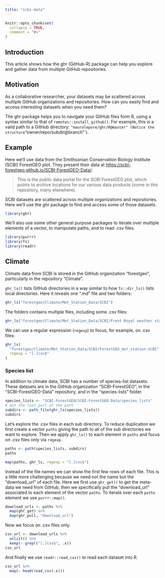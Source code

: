 ```yaml
---
title: "scbi-data"
---
```


```r
knitr::opts_chunk$set(
  collapse = TRUE,
  comment = "#>"
)
```

## Introduction

This article shows how the ghr (GitHub-R) package can help you explore and gather data from multiple GitHub repositories.

## Motivation

As a collaborative researcher, your datasets may be scattered across multiple GitHub organizations and repositories. How can you easily find and access interesting datasets when you need them?

The ghr package helps you to navigate your GitHub files form R, using a syntax similar to that of `remotes::install_github()`. For example, this is a valid path to a GitHub directory: `"maurolepore/ghr/R@master" (Notice the structure `"owner/repo/subdir@branch"`).

## Example

Here we'll use data from the Smithsonian Conservation Biology Institute (SCBI) ForestGEO plot. They present their data at <https://scbi-forestgeo.github.io/SCBI-ForestGEO-Data/>:

> This is the public data portal for the SCBI ForestGEO plot, which points to archive locations for our various data products (some in this repository, many elsewhere).

SCBI datasets are scattered across multiple organizations and repositories. Here we'll use the ghr package to find and access some of those datasets.

```r
library(ghr)
```

We'll also use some other general purpose packages to iterate over multiple elements of a vector, to manipulate paths, and to read .csv files.

```r
library(purrr)
library(fs)
library(readr)
```

## Climate

Climate data from SCBI is stored in the GitHub organization "forestgeo", particularly in the repository "Climate". 

`ghr_ls()` lists GitHub directories in a way similar to how `fs::dir_ls()` lists local directories. Here it reveals one ".md" file and two folders:

```r
ghr_ls("forestgeo/Climate/Met_Station_Data/SCBI")
```

The folders contains multiple files, including some .csv files:

```r
ghr_ls("forestgeo/Climate/Met_Station_Data/SCBI/Front Royal weather station")
```

We can use a regular expression (`regexp`) to focus, for example, on .csv files:

```r
ghr_ls(
  "forestgeo/Climate/Met_Station_Data/SCBI/ForestGEO_met_station-SCBI", 
  regexp = "[.]csv$"
)
```

### Species list

In addition to climate data, SCBI has a number of species-list datasets. These datasets are in the GitHub organization "SCBI-ForestGEO", in the "SCBI-ForestGEO-Data" repository, and in the "species-lists" folder.

```r
species_lists <- "SCBI-ForestGEO/SCBI-ForestGEO-Data/species_lists"
# Get the last part of the path
subdirs <- path_file(ghr_ls(species_lists))
subdirs
```

Let's explore the .csv files in each sub directory. To reduce duplication we first create a vector `paths` giving the path to all of the sub directories we want to explore. Then we apply `ghr_ls()` to each element in `paths` and focus on .csv files only via `regexp`.

```r
paths <- path(species_lists, subdirs)
paths

map(paths, ghr_ls, regexp = "[.]csv$")
```

Instead of the file names we can show the first few rows of each file. This is a little more challenging because we need not the name but the "download_url" of each file. Here we first use `ghr_get()` to get the meta-data we need from GitHub, then we specifically pull the "download_url" associated to each element of the vector `paths`. To iterate over each `paths` element we use `purrr::map()`.

```r
download_urls <- paths %>% 
  map(ghr_get) %>% 
  map(ghr_pull, "download_url")
```

Now we focus on .csv files only.

```r
csv_url <- download_urls %>% 
  unlist() %>% 
  keep(~ grepl("[.]csv$", .x))
csv_url
```

And finally we use `readr::read_csv()` to read each dataset into R.

```r
csv_url %>% 
  map(~ head(read_csv(.x)))
```
